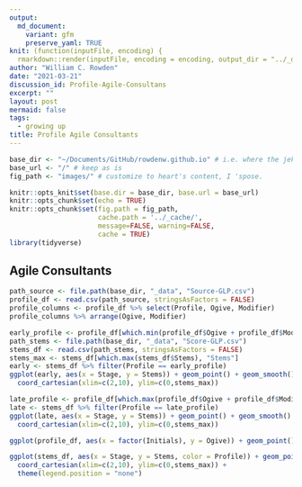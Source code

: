 ```yaml
---
output:
  md_document:
    variant: gfm
    preserve_yaml: TRUE
knit: (function(inputFile, encoding) {
  rmarkdown::render(inputFile, encoding = encoding, output_dir = "../_drafts") })
author: "William C. Rowden"
date: "2021-03-21"
discussion_id: Profile-Agile-Consultans
excerpt: ""
layout: post
mermaid: false
tags:
  - growing up
title: Profile Agile Consultants
---
```


```r
base_dir <- "~/Documents/GitHub/rowdenw.github.io" # i.e. where the jekyll blog is on the hard drive.
base_url <- "/" # keep as is
fig_path <- "images/" # customize to heart's content, I 'spose.

knitr::opts_knit$set(base.dir = base_dir, base.url = base_url)
knitr::opts_chunk$set(echo = TRUE)
knitr::opts_chunk$set(fig.path = fig_path,
                      cache.path = '../_cache/',
                      message=FALSE, warning=FALSE,
                      cache = TRUE)
library(tidyverse)
```

## Agile Consultants

```r
path_source <- file.path(base_dir, "_data", "Source-GLP.csv")
profile_df <- read.csv(path_source, stringsAsFactors = FALSE)
profile_columns <- profile_df %>% select(Profile, Ogive, Modifier)
profile_columns %>% arrange(Ogive, Modifier)
```

```r
early_profile <- profile_df[which.min(profile_df$Ogive + profile_df$Modifier), "Profile"]
path_stems <- file.path(base_dir, "_data", "Score-GLP.csv")
stems_df <- read.csv(path_stems, stringsAsFactors = FALSE)
stems_max <- stems_df[which.max(stems_df$Stems), "Stems"]
early <- stems_df %>% filter(Profile == early_profile)
ggplot(early, aes(x = Stage, y = Stems)) + geom_point() + geom_smooth() +
  coord_cartesian(xlim=c(2,10), ylim=c(0,stems_max))
```

```r
late_profile <- profile_df[which.max(profile_df$Ogive + profile_df$Modifier), "Profile"]
late <- stems_df %>% filter(Profile == late_profile)
ggplot(late, aes(x = Stage, y = Stems)) + geom_point() + geom_smooth() +
  coord_cartesian(xlim=c(2,10), ylim=c(0,stems_max))
```

```r
ggplot(profile_df, aes(x = factor(Initials), y = Ogive)) + geom_point()
```

```r
ggplot(stems_df, aes(x = Stage, y = Stems, color = Profile)) + geom_point() + geom_smooth() +
  coord_cartesian(xlim=c(2,10), ylim=c(0,stems_max)) +
  theme(legend.position = "none")
```

